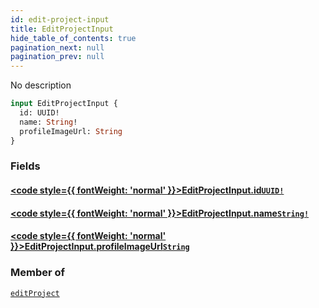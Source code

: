 ```yaml
---
id: edit-project-input
title: EditProjectInput
hide_table_of_contents: true
pagination_next: null
pagination_prev: null
---
```








No description

```graphql
input EditProjectInput {
  id: UUID!
  name: String!
  profileImageUrl: String
}
```


### Fields

#### [<code style={{ fontWeight: 'normal' }}>EditProjectInput.<b>id</b></code>](#)<Bullet />[`UUID!`](/api/scalars/uuid) <Badge class="secondary" text="non-null"/> <Badge class="secondary" text="scalar"/>
> 
> 

#### [<code style={{ fontWeight: 'normal' }}>EditProjectInput.<b>name</b></code>](#)<Bullet />[`String!`](/api/scalars/string) <Badge class="secondary" text="non-null"/> <Badge class="secondary" text="scalar"/>
> 
> 

#### [<code style={{ fontWeight: 'normal' }}>EditProjectInput.<b>profileImageUrl</b></code>](#)<Bullet />[`String`](/api/scalars/string) <Badge class="secondary" text="scalar"/>
> 
> 



### Member of

[`editProject`](/api/mutations/edit-project)  <Badge class="secondary" text="mutation"/>



